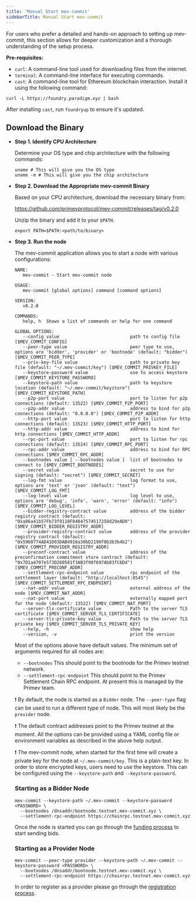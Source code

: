 ```yaml
---
title: 'Manual Start mev-commit'
sidebarTitle: Manual Start mev-commit
---
```


For users who prefer a detailed and hands-on approach to setting up mev-commit, this section allows for deeper customization and a thorough understanding of the setup process.

**Pre-requisites:**

- `curl`: A command-line tool used for downloading files from the internet.
- `terminal`: A command-line interface for executing commands.
- `cast`: A command-line tool for Ethereum blockchain interaction. Install it using the following command:

```shell ❯_ terminal
curl -L https://foundry.paradigm.xyz | bash
```

After installing `cast`, run `foundryup` to ensure it's updated.

## Download the Binary

- **Step 1. Identify CPU Architecture**

  Determine your OS type and chip architecture with the following commands:

  ```shell ❯_ terminal
  uname # This will give you the OS type
  uname -m # This will give you the chip architecture
  ```

- **Step 2. Download the Appropriate mev-commit Binary**

  Based on your CPU architecture, download the necessary binary from:

  https://github.com/primevprotocol/mev-commit/releases/tag/v0.2.0

  Unzip the binary and add it to your `$PATH`.
  ```shell
  export PATH=$PATH:<path/to/binary>
  ```
- **Step 3. Run the node**

  The mev-commit application allows you to start a node with various configurations:

  ```shell
  NAME:
     mev-commit - Start mev-commit node

  USAGE:
     mev-commit [global options] command [command options]

  VERSION:
     v0.2.0

  COMMANDS:
     help, h  Shows a list of commands or help for one command

  GLOBAL OPTIONS:
     --config value                           path to config file [$MEV_COMMIT_CONFIG]
     --peer-type value                        peer type to use, options are 'bidder', 'provider' or 'bootnode' (default: "bidder") [$MEV_COMMIT_PEER_TYPE]
     --priv-key-file value                    path to private key file (default: "~/.mev-commit/key") [$MEV_COMMIT_PRIVKEY_FILE]
     --keystore-password value                use to access keystore [$MEV_COMMIT_KEYSTORE_PASSWORD]
     --keystore-path value                    path to keystore location (default: "~/.mev-commit/keystore") [$MEV_COMMIT_KEYSTORE_PATH]
     --p2p-port value                         port to listen for p2p connections (default: 13522) [$MEV_COMMIT_P2P_PORT]
     --p2p-addr value                         address to bind for p2p connections (default: "0.0.0.0") [$MEV_COMMIT_P2P_ADDR]
     --http-port value                        port to listen for http connections (default: 13523) [$MEV_COMMIT_HTTP_PORT]
     --http-addr value                        address to bind for http connections [$MEV_COMMIT_HTTP_ADDR]
     --rpc-port value                         port to listen for rpc connections (default: 13524) [$MEV_COMMIT_RPC_PORT]
     --rpc-addr value                         address to bind for RPC connections [$MEV_COMMIT_RPC_ADDR]
     --bootnodes value [ --bootnodes value ]  list of bootnodes to connect to [$MEV_COMMIT_BOOTNODES]
     --secret value                           secret to use for signing (default: "secret") [$MEV_COMMIT_SECRET]
     --log-fmt value                          log format to use, options are 'text' or 'json' (default: "text") [$MEV_COMMIT_LOG_FMT]
     --log-level value                        log level to use, options are 'debug', 'info', 'warn', 'error' (default: "info") [$MEV_COMMIT_LOG_LEVEL]
     --bidder-registry-contract value         address of the bidder registry contract (default: "0xa86a41b57Fb73f9118F84847574517258d29eAD0") [$MEV_COMMIT_BIDDER_REGISTRY_ADDR]
     --provider-registry-contract value       address of the provider registry contract (default: "0x5960774AD41D03DAB4916a30bD2190f8b3b3b4b2") [$MEV_COMMIT_PROVIDER_REGISTRY_ADDR]
     --preconf-contract value                 address of the preconfirmation commitment store contract (default: "0x7D1a4707e573D260581f3AB3f90f697Ab03fC6Dd") [$MEV_COMMIT_PRECONF_ADDR]
     --settlement-rpc-endpoint value          rpc endpoint of the settlement layer (default: "http://localhost:8545") [$MEV_COMMIT_SETTLEMENT_RPC_ENDPOINT]
     --nat-addr value                         external address of the node [$MEV_COMMIT_NAT_ADDR]
     --nat-port value                         externally mapped port for the node (default: 13522) [$MEV_COMMIT_NAT_PORT]
     --server-tls-certificate value           Path to the server TLS certificate [$MEV_COMMIT_SERVER_TLS_CERTIFICATE]
     --server-tls-private-key value           Path to the server TLS private key [$MEV_COMMIT_SERVER_TLS_PRIVATE_KEY]
     --help, -h                               show help
     --version, -v                            print the version
  ```

  Most of the options above have default values. The minimum set of arguments required for all nodes are:

  - `--bootnodes`               This should point to the bootnode for the Primev testnet network.
  - `--settlement-rpc-endpoint` This should point to the Primev Settlement Chain RPC endpoint. At present this is managed by the Primev team.


  ❗ By default, the node is started as a `Bidder` node. The `--peer-type` flag can be used to run a different type of node. This will most likely be the `provider` node.

  ❗ The default contract addresses point to the Primev testnet at the moment. All the options can be provided using a YAML config file or environment variables as described in the above help output.

  ❗ The mev-commit node, when started for the first time will create a private key for the node at `~/.mev-commit/key`. This is a plain-text key. In order to store encrypted keys, users need to use the keystore. This can be configured using the `--keystore-path` and `--keystore-password`.

  ### Starting as a Bidder Node
  ```shell
  mev-commit --keystore-path ~/.mev-commit --keystore-password <PASSWORD> \
	--bootnodes /dnsaddr/bootnode.testnet.mev-commit.xyz \
	--settlement-rpc-endpoint https://chainrpc.testnet.mev-commit.xyz
  ```

  Once the node is started you can go through the [funding process](https://docs.primev.xyz/get-started/bidders/fund-node) to start sending bids.

  ### Starting as a Provider Node
  ```shell
  mev-commit --peer-type provider --keystore-path ~/.mev-commit --keystore-password <PASSWORD> \
	--bootnodes /dnsaddr/bootnode.testnet.mev-commit.xyz \
	--settlement-rpc-endpoint https://chainrpc.testnet.mev-commit.xyz
  ```

  In order to register as a provider please go through the [registration process](https://docs.primev.xyz/get-started/providers/registering-as-a-provider).
